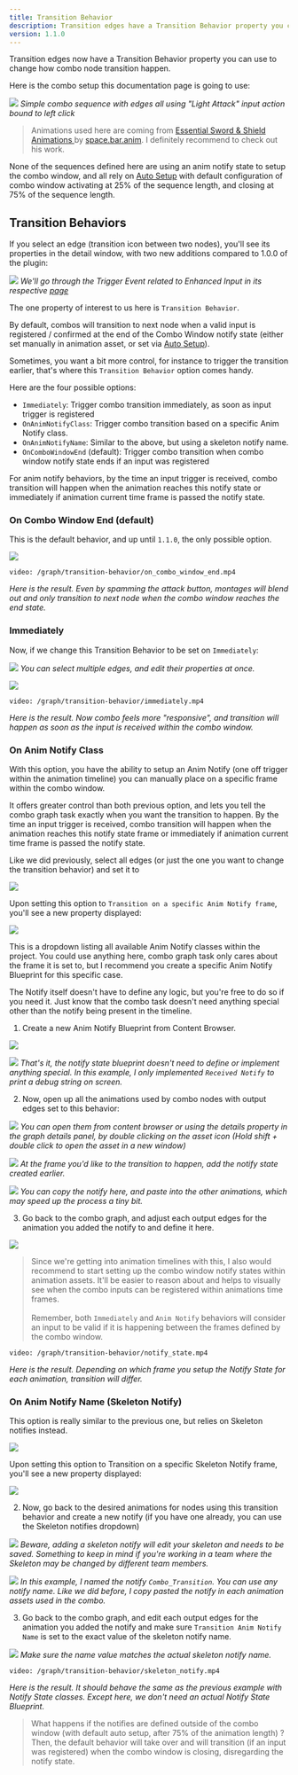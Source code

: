 ```yaml
---
title: Transition Behavior
description: Transition edges have a Transition Behavior property you can use to change how combo node transition happen
version: 1.1.0
---
```


Transition edges now have a Transition Behavior property you can use to change how combo node transition happen.

Here is the combo setup this documentation page is going to use:

![](combo_graph.png)
*Simple combo sequence with edges all using "Light Attack" input action bound to left click*

<div class="notes">

> Animations used here are coming from [Essential Sword & Shield Animations
](https://www.unrealengine.com/marketplace/en-US/product/essential-sword-shield-animations) by [space.bar.anim](https://www.unrealengine.com/marketplace/en-US/profile/space.bar.anim). I definitely recommend to check out his work.

</div>

None of the sequences defined here are using an anim notify state to setup the combo window, and all rely on [Auto Setup](/usage/auto-setup/) with default configuration of combo window activating at 25% of the sequence length, and closing at 75% of the sequence length.

## Transition Behaviors

If you select an edge (transition icon between two nodes), you'll see its properties in the detail window, with two new additions compared to 1.0.0 of the plugin:

![](edge_details.png)
*We'll go through the Trigger Event related to Enhanced Input in its respective [page](/graph/triggers)*

The one property of interest to us here is `Transition Behavior`.

By default, combos will transition to next node when a valid input is registered / confirmed at the end of the Combo Window notify state (either set manually in animation asset, or set via [Auto Setup](usage/auto-setup/)).

Sometimes, you want a bit more control, for instance to trigger the transition earlier, that's where this `Transition Behavior` option comes handy.

Here are the four possible options:

- `Immediately`: Trigger combo transition immediately, as soon as input trigger is registered
- `OnAnimNotifyClass`: Trigger combo transition based on a specific Anim Notify class.
- `OnAnimNotifyName`: Similar to the above, but using a skeleton notify name.
- `OnComboWindowEnd` (default): Trigger combo transition when combo window notify state ends if an input was registered

For anim notify behaviors, by the time an input trigger is received, combo transition will happen when the animation reaches this notify state or immediately if animation current time frame is passed the notify state.

### On Combo Window End (default)

This is the default behavior, and up until `1.1.0`, the only possible option.

![](on_combo_window_end_tooltip.png)

`video: /graph/transition-behavior/on_combo_window_end.mp4`

*Here is the result. Even by spamming the attack button, montages will blend out and only transition to next node when the combo window reaches the end state.*

### Immediately

Now, if we change this Transition Behavior to be set on `Immediately`:

![](immediately_select_edges.png)
*You can select multiple edges, and edit their properties at once.*

![](immediately_tooltip.png)

`video: /graph/transition-behavior/immediately.mp4`

*Here is the result. Now combo feels more "responsive", and transition will happen as soon as the input is received within the combo window.*

### On Anim Notify Class

With this option, you have the ability to setup an Anim Notify (one off trigger within the animation timeline) you can manually place on a specific frame within the combo window.

It offers greater control than both previous option, and lets you tell the combo graph task exactly when you want the transition to happen. By the time an input trigger is received, combo transition will happen when the animation reaches this notify state frame or immediately if animation current time frame is passed the notify state.

Like we did previously, select all edges (or just the one you want to change the transition behavior) and set it to 

![](on_anim_notify_class_tooltip.png)

Upon setting this option to `Transition on a specific Anim Notify frame`, you'll see a new property displayed:

![](transition_anim_notify_tooltip.png)

This is a dropdown listing all available Anim Notify classes within the project. You could use anything here, combo graph task only cares about the frame it is set to, but I recommend you create a specific Anim Notify Blueprint for this specific case.

The Notify itself doesn't have to define any logic, but you're free to do so if you need it. Just know that the combo task doesn't need anything special other than the notify being present in the timeline.

1. Create a new Anim Notify Blueprint from Content Browser.

![](anim_notify_01.png)

![](anim_notify_02.png)
*That's it, the notify state blueprint doesn't need to define or implement anything special. In this example, I only implemented `Received Notify` to print a debug string on screen.*

2. Now, open up all the animations used by combo nodes with output edges set to this behavior:

![](anim_notify_03.png)
*You can open them from content browser or using the details property in the graph details panel, by double clicking on the asset icon (Hold shift + double click to open the asset in a new window)*

![](anim_notify_04.png)
*At the frame you'd like to the transition to happen, add the notify state created earlier.*

![](anim_notify_05.png)
*You can copy the notify here, and paste into the other animations, which may speed up the process a tiny bit.*

3. Go back to the combo graph, and adjust each output edges for the animation you added the notify to and define it here.

![](anim_notify_06.png)

<div class="notes">

> Since we're getting into animation timelines with this, I also would recommend to start setting up the combo window notify states within animation assets. It'll be easier to reason about and helps to visually see when the combo inputs can be registered within animations time frames. <br /> <br />
> Remember, both `Immediately` and `Anim Notify` behaviors will consider an input to be valid if it is happening between the frames defined by the combo window.

</div>

`video: /graph/transition-behavior/notify_state.mp4`

*Here is the result. Depending on which frame you setup the Notify State for each animation, transition will differ.*

### On Anim Notify Name (Skeleton Notify)

This option is really similar to the previous one, but relies on Skeleton notifies instead.

![](skeleton_notify_01.png)

Upon setting this option to Transition on a specific Skeleton Notify frame, you'll see a new property displayed:

![](skeleton_notify_02.png)

2. Now, go back to the desired animations for nodes using this transition behavior and create a new notify (if you have one already, you can use the Skeleton notifies dropdown)

![](skeleton_notify_03.png)
*Beware, adding a skeleton notify will edit your skeleton and needs to be saved. Something to keep in mind if you're working in a team where the Skeleton may be changed by different team members.*

![](skeleton_notify_04.png)
*In this example, I named the notify `Combo_Transition`. You can use any notify name. Like we did before, I copy pasted the notify in each animation assets used in the combo.*

3. Go back to the combo graph, and edit each output edges for the animation you added the notify and make sure `Transition Anim Notify Name` is set to the exact value of the skeleton notify name.

![](skeleton_notify_05.png)
*Make sure the name value matches the actual skeleton notify name.*

`video: /graph/transition-behavior/skeleton_notify.mp4`

*Here is the result. It should behave the same as the previous example with Notify State classes. Except here, we don't need an actual Notify State Blueprint.*

<div class="notes">

> What happens if the notifies are defined outside of the combo window (with default auto setup, after 75% of the animation length) ? Then, the default behavior will take over and will transition (if an input was registered) when the combo window is closing, disregarding the notify state.

</div>